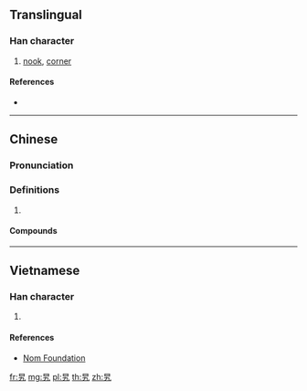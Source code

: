 {{character info/new}}
{{also|旭}}
==Translingual==

===Han character===
{{Han char|rn=72|rad=日|as=02|sn=6|four=60417|canj=AKN|ids=⿱日九}}

# [[nook]], [[corner]]

====References====
* {{Han ref|kx=0490.041|hdz=21485.060|uh=65EF|ud=26095|bh=C9ED|bd=51693}}

----

==Chinese==
{{zh-forms}}

===Pronunciation===
{{zh-pron
|m=lá
|c=lo1
|cat=
}}

===Definitions===
{{zh-hanzi}}

# {{rfdef|zh}}

====Compounds====
{{zh-der|山旮旯子|旮旯兒|旮旯}}

----

==Vietnamese==

===Han character===
{{vi-readings|rs=日02|hanviet=lạp}}

# {{defn|lang=vi|sort=日02}}

====References====
* [http://nomfoundation.org/common/nom_details.php?codepoint=65ef Nom Foundation]

[[fr:旯]]
[[mg:旯]]
[[pl:旯]]
[[th:旯]]
[[zh:旯]]